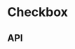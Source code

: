
<Meta title="Form Elements/Checkbox" component={Checkbox} />

# Checkbox

<Canvas>
  <Story name="Base component">
    <Podium>
      <Checkbox
        content={knobs.text('content', 'Subscribe to communications about Aesop products, services, stores, events and matters of cultural interest.', 'Content')}
        errorMessage={knobs.text('errorMessage', '', 'Content')}
        isEnabled={knobs.boolean('isEnabled', true, 'Presentation')}
        theme={knobs.select('theme', ['dark', 'light'], 'dark', 'Presentation')}
      />
    </Podium>
  </Story>
</Canvas>

## API

<ArgsTable of={Checkbox} />
